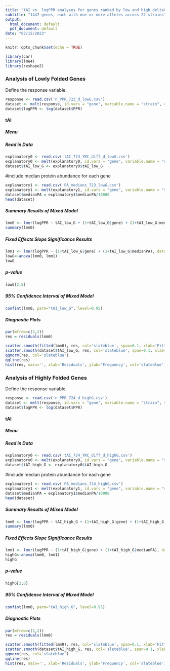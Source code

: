 ---
title: "tAI vs. logPPR analyses for genes ranked by low and high deltaG"
subtitle: "1447 genes, each with one or more alleles across 22 strains"
output:
  html_document: default
  pdf_document: default
date: "03/15/2023"
---

```{r setup, include=FALSE}
knitr::opts_chunk$set(echo = TRUE)
```

```{r libraries, message=FALSE, warning=FALSE}
library(car)
library(lme4)
library(reshape2)
```

### Analysis of Lowly Folded Genes
Define the response variable.
```{r response_variable0}
response <- read.csv('n_PPR_723_d_lowG.csv')
dataset <- melt(response, id.vars = "gene", variable.name = "strain", value.name = "PPR")
dataset$logPPR <- log(dataset$PPR)
```

#### tAI {.tabset .tabset-dropdown}
##### Menu
##### Read in Data
```{r tAI_low_G0}
explanatory0 <- read.csv('tAI_723_YRC_diff_d_lowG.csv')
explanatory0 <- melt(explanatory0, id.vars = "gene", variable.name = "strain", value.name = "tAI_low_G")
dataset$tAI_low_G <- explanatory0$tAI_low_G
```

#include median protein abundance for each gene
```{r pa_low}
explanatory1 <- read.csv('PA_medians_723_lowG.csv')
explanatory1 <- melt(explanatory1, id.vars = "gene", variable.name = "strain", value.name = "medianPA")
dataset$medianPA = explanatory1$medianPA/10000
head(dataset)
```

##### Summary Results of Mixed Model
``` {r tAI_low_G1}
lmm0 <- lmer(logPPR ~ tAI_low_G + (1+tAI_low_G|gene) + (1+tAI_low_G|medianPA), data=dataset, REML = FALSE, control = lmerControl(optimizer="bobyqa", optCtrl=list(maxfun=1e5)))
summary(lmm0)
```

##### Fixed Effects Slope Significance Results
``` {r tAI_low_G2}
lmm1 <- lmer(logPPR ~ (1+tAI_low_G|gene) + (1+tAI_low_G|medianPA), data=dataset, REML = FALSE, control = lmerControl(optimizer="bobyqa", optCtrl=list(maxfun=1e5)))
lowG<-anova(lmm0, lmm1)
lowG
```

##### p-value
``` {r tAI_low_G2p}
lowG[2,8]
```

##### 95% Confidence Interval of Mixed Model
``` {r tAI_low_G3}
confint(lmm0, parm="tAI_low_G", level=0.95)
```

##### Diagnostic Plots
``` {r tAI_low_G4, fig.align='center', fig.height=10, fig.width=10}
par(mfrow=c(2,2))
res = residuals(lmm0)

scatter.smooth(fitted(lmm0), res, col='slateblue', span=0.1, xlab='Fitted Values', ylab='Residuals')
scatter.smooth(dataset$tAI_low_G, res, col='slateblue', span=0.1, xlab='tAI of low deltaG genes', ylab='Residuals')
qqnorm(res, col='slateblue')
qqline(res)
hist(res, main='', xlab='Residuals', ylab='Frequency', col='slateblue')
```



### Analysis of Highly Folded Genes
Define the response variable.
```{r response_variable2}
response <- read.csv('n_PPR_724_d_highG.csv')
dataset <- melt(response, id.vars = "gene", variable.name = "strain", value.name = "PPR")
dataset$logPPR <- log(dataset$PPR)
```

#### tAI {.tabset .tabset-dropdown}
##### Menu
##### Read in Data
```{r tAI_high_G0}
explanatory0 <- read.csv('tAI_724_YRC_diff_d_highG.csv')
explanatory0 <- melt(explanatory0, id.vars = "gene", variable.name = "strain", value.name = "tAI_high_G")
dataset$tAI_high_G <- explanatory0$tAI_high_G
```

#include median protein abundance for each gene
```{r pa_high}
explanatory1 <- read.csv('PA_medians_724_highG.csv')
explanatory1 <- melt(explanatory1, id.vars = "gene", variable.name = "strain", value.name = "medianPA")
dataset$medianPA = explanatory1$medianPA/10000
head(dataset)
```

##### Summary Results of Mixed Model
``` {r tAI_high_G1}
lmm0 <- lmer(logPPR ~ tAI_high_G + (1+tAI_high_G|gene) + (1+tAI_high_G|medianPA), data=dataset, REML = FALSE, control = lmerControl(optimizer="bobyqa", optCtrl=list(maxfun=1e5)))
summary(lmm0)
```

##### Fixed Effects Slope Significance Results
``` {r tAI_high_G2}
lmm1 <- lmer(logPPR ~ (1+tAI_high_G|gene) + (1+tAI_high_G|medianPA), data=dataset, REML = FALSE, control = lmerControl(optimizer="bobyqa", optCtrl=list(maxfun=1e5)))
highG<-anova(lmm0, lmm1)
highG
```

##### p-value
``` {r tAI_high_G2p}
highG[2,8]
```

##### 95% Confidence Interval of Mixed Model
``` {r tAI_high_G3}
confint(lmm0, parm="tAI_high_G", level=0.95)
```

##### Diagnostic Plots
``` {r tAI_high_G4, fig.align='center', fig.height=10, fig.width=10}
par(mfrow=c(2,2))
res = residuals(lmm0)

scatter.smooth(fitted(lmm0), res, col='slateblue', span=0.1, xlab='Fitted Values', ylab='Residuals')
scatter.smooth(dataset$tAI_high_G, res, col='slateblue', span=0.1, xlab='tAI of high deltaG genes', ylab='Residuals')
qqnorm(res, col='slateblue')
qqline(res)
hist(res, main='', xlab='Residuals', ylab='Frequency', col='slateblue')
```

